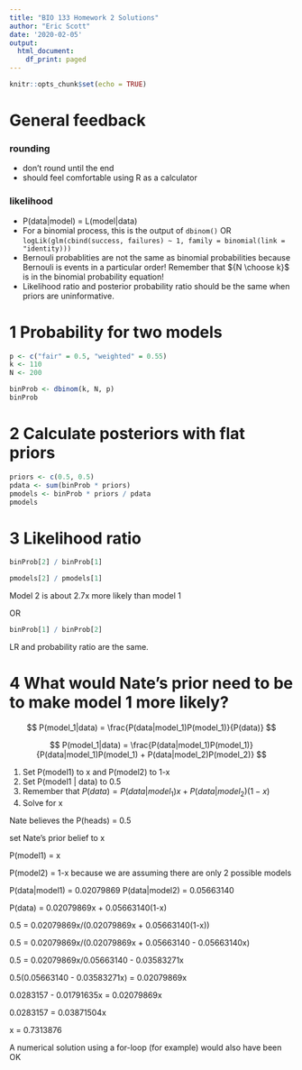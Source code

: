 ```yaml
---
title: "BIO 133 Homework 2 Solutions"
author: "Eric Scott"
date: '2020-02-05'
output:
  html_document:
    df_print: paged
---
```


```r
knitr::opts_chunk$set(echo = TRUE)
```

# General feedback

### rounding

- don't round until the end 
- should feel comfortable using R as a calculator

### likelihood

- P(data|model) = L(model|data) 
- For a binomial process, this is the output of `dbinom()` OR `logLik(glm(cbind(success, failures) ~ 1, family = binomial(link = "identity)))`
- Bernouli probablities are not the same as binomial probabilities because Bernouli is events in a particular order!  Remember that ${N \choose k}$ is in the binomial probability equation!
- Likelihood ratio and posterior probability ratio should be the same when priors are uninformative.



# 1 Probability for two models

```r
p <- c("fair" = 0.5, "weighted" = 0.55)
k <- 110
N <- 200

binProb <- dbinom(k, N, p)
binProb
```

# 2 Calculate posteriors with flat priors

```r
priors <- c(0.5, 0.5)
pdata <- sum(binProb * priors)
pmodels <- binProb * priors / pdata
pmodels
```

# 3 Likelihood ratio

```r
binProb[2] / binProb[1]

pmodels[2] / pmodels[1]
```

Model 2 is about 2.7x more likely than model 1

OR

```r
binProb[1] / binProb[2]
```

LR and probability ratio are the same. 

# 4 What would Nate's prior need to be to make model 1 more likely?

$$
P(model_1|data) = \frac{P(data|model_1)P(model_1)}{P(data)}
$$

$$
P(model_1|data) = \frac{P(data|model_1)P(model_1)}{P(data|model_1)P(model_1) + P(data|model_2)P(model_2)}
$$

1. Set P(model1) to x and P(model2) to 1-x
2. Set P(model1 | data) to 0.5
3. Remember that $P(data) = P(data|model_1)x + P(data|model_2)(1-x)$
3. Solve for x


Nate believes the P(heads) = 0.5

set Nate's prior belief to x

P(model1) = x

P(model2) = 1-x because we are assuming there are only 2 possible models

P(data|model1) = 0.02079869
P(data|model2) = 0.05663140

P(data) = 0.02079869x + 0.05663140(1-x)

0.5 = 0.02079869x/(0.02079869x + 0.05663140(1-x))  

0.5 = 0.02079869x/(0.02079869x + 0.05663140 - 0.05663140x)  

0.5 = 0.02079869x/0.05663140 - 0.03583271x  

0.5(0.05663140 - 0.03583271x) = 0.02079869x  

0.0283157 - 0.01791635x = 0.02079869x  

0.0283157 = 0.03871504x  

x = 0.7313876


A numerical solution using a for-loop (for example) would also have been OK

